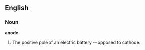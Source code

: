 ==English==

===Noun===

'''anode'''

#The positive pole of an electric battery -- opposed to cathode.